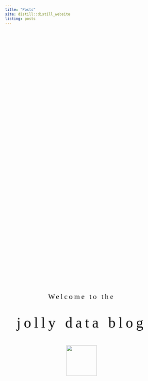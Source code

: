 ```yaml
---
title: "Posts"
site: distill::distill_website
listing: posts
---
```


<style>
    
.parallax { 

  /* The image used */
  background-image: url("resources/sailplot.png");

  /* Set a specific height */
  height: 100vh; 
  
  /* Create the parallax scrolling effect */
  background-attachment: fixed;
  background-position: center;
  background-repeat: no-repeat;
  background-size: cover;
}

.welcome {
  position: absolute;
  left: 0;
  top: 25vh;
  width: 100vw;
  text-align: center;
  color: #000;
}

.welcome span.title {
  font-family: 'Bitter', serif;
  color: #000;
  font-size: 48px;
  letter-spacing: 10px;
  line-height: 1.6;
}

.welcome span.surrounding {
  font-family: 'Bitter', serif;
  color: #000;
  font-size: 24px;
  letter-spacing: 5px;
}

.welcome span.downarrow {
  font-size: 42px;
}


.downbutton {
  background: rgba(0,0,0,0);
  border: none;
  outline: none;
  color: #1BC7DC;
  text-align: center;
  font-size: 42px;
}

</style>



<div class="parallax l-screen">
<div class="welcome">
  <span class="surrounding">Welcome to the</span><br><br><br> 
  <span class="title">jolly data blog</span><br><br><br> 
  <span class="downarrow"> 
    <button class="downbutton" onclick="window.scroll({ top: window.innerHeight+50,  left: 0,  behavior: 'smooth' });"> 
      <img src="resources/chevron.png" width="100px"> 
    </button> 
  </span>
</div>
</div>


